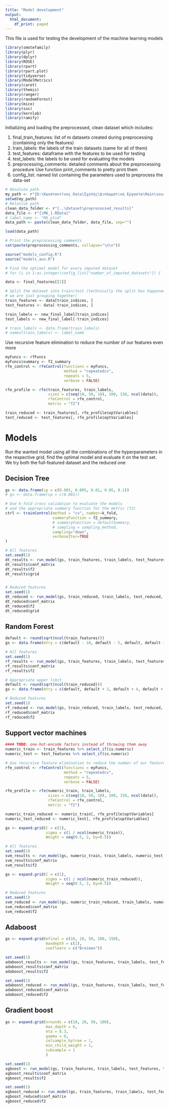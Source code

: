 ```yaml
---
title: "Model development"
output:
  html_document:
    df_print: paged
---
```


This file is used for testing the development of the machine learning models

```r
library(smotefamily)
library(plyr)
library(dplyr)
library(ROSE)
library(rpart)
library(rpart.plot)
library(tidyverse)
library(ModelMetrics)
library(caret)
library(themis)
library(ranger)
library(randomForest)
library(mice)
library(sos)
library(kernlab)
library(ramify)
```

Initializing and loading the preprocessed, clean dataset which includes:

1. final_train_features: list of m datasets created during preprocessing (containing only the features)
2. train_labels: the labels of the train datasets (same for all of them)
3. test_features: dataframe with the features to be used for testing 
4. test_labels: the labels to be used for evaluating the models
5. preprocessing_comments: detailed comments about the preprocessing procedure Use function print_comments to pretty print them
6. config_list: named list containing the parameters used to preprocess the data-set

```r

# Absolute path
my_path <- r"{D:\Κωνσταντίνος Data\Σχολής\Διπλωματική Εργασία\Main\source}"
setwd(my_path)
# Relative path
clean_data_folder <- r"{..\dataset\preprocessed_results}"
data_file <- r"{\M6_1.RData}"
# label_name <- "M6_ptsd"
data_path <- paste(clean_data_folder, data_file, sep="")

load(data_path)

# Print the preprocessing comments
cat(paste(preprocessing_comments, collapse="\n\n"))

```

```r

source("models_config.R")
source("models_aux.R")

```


```r

# Find the optimal model for every imputed dataset
# for (i in 1:as.integer(config_list["number_of_imputed_datasets"]) {

data <- final_features[[1]]

# Split the dataset into train/test (technically the split has happened during the preprocessing,
# we are just grouping together)
train_features <- data[train_indices, ]
test_features <- data[-train_indices, ]

train_labels <- new_final_label[train_indices]
test_labels <- new_final_label[-train_indices]

# train_labels <- data.frame(train_labels)
# names(train_labels) <- label_name

```

Use recursive feature elimination to reduce the number of our features even more

```r

myFuncs <- rfFuncs
myFuncs$summary <- f2_summary
rfe_control <- rfeControl(functions = myFuncs,
                          method = "repeatedcv",
                          repeats = 5,
                          verbose = FALSE)

rfe_profile <- rfe(train_features, train_labels, 
                   sizes = c(seq(10, 50, 10), 100, 150, ncol(data)),
                   rfeControl = rfe_control,
                   metric = "f2")

train_reduced <- train_features[, rfe_profile$optVariables]
test_reduced <- test_features[, rfe_profile$optVariables]

```

# Models

Run the wanted model using all the combinations of the hyperparameters in the respective grid, find the optimal model and evaluate it on the test set. We try both the full-featured dataset and the reduced one

## Decision Tree

```r

gs <- data.frame(cp = c(0.001, 0.005, 0.01, 0.05, 0.1))
# gs <- data.frame(cp = c(0.001))

# Use k-fold cross validation to evaluate the models
# and the appropriate summary function for the metric (f2)
ctrl <- trainControl(method = "cv", number=k_fold,
                     summaryFunction = f2_summary,
                     # summaryFunction = defaultSummary,
                     # sampling = sampling_method,
                     sampling="down",
                     verboseIter=TRUE
)

# All features
set.seed(1)
dt_results <- run_model(gs, train_features, train_labels, test_features, test_labels, method="rpart", ctrl)
dt_results$conf_matrix
dt_results$f2
dt_results$grid


# Reduced features
set.seed(1)
dt_reduced <- run_model(gs, train_reduced, train_labels, test_reduced, test_labels, method="rpart", ctrl)
dt_reduced$conf_matrix
dt_reduced$f2
dt_reduced$grid


```

## Random Forest

```r

default <- round(sqrt(ncol(train_features)))
gs <- data.frame(mtry = c(default - 10, default - 5, default, default + 5, default + 10, default + 20))

# All features
set.seed(1)
rf_results <- run_model(gs, train_features, train_labels, test_features, test_labels, method="rf", ctrl)
rf_results$conf_matrix
rf_results$f2

# Appropriate upper limit
default <- round(sqrt(ncol(train_reduced)))
gs <- data.frame(mtry = c(default, default + 2, default + 4, default + 6))

# Reduced features
set.seed(1)
rf_reduced <- run_model(gs, train_reduced, train_labels, test_reduced, test_labels, method="rf", ctrl)
rf_reduced$conf_matrix
rf_reduced$f2

```

## Support vector machines

```r
#### TODO: one-hot-encode factors instead of throwing them away
numeric_train <- train_features %>% select_if(is.numeric)
numeric_test <- test_features %>% select_if(is.numeric)

# Use recursive feature elimination to reduce the number of our features even more
rfe_control <- rfeControl(functions = myFuncs,
                          method = "repeatedcv",
                          repeats = 5,
                          verbose = FALSE)

rfe_profile <- rfe(numeric_train, train_labels, 
                   sizes = c(seq(10, 50, 10), 100, 150, ncol(data)),
                   rfeControl = rfe_control,
                   metric = "f2")

numeric_train_reduced <- numeric_train[, rfe_profile$optVariables]
numeric_test_reduced <- numeric_test[, rfe_profile$optVariables]

```


```r

gs <- expand.grid(C = c(1),
                  sigma = c(1 / ncol(numeric_train)),
                  Weight = seq(0.5, 2, by=0.5))

# All features
set.seed(1)
svm_results <- run_model(gs, numeric_train, train_labels, numeric_test, test_labels, method="svmRadialWeights", ctrl)
svm_results$conf_matrix
svm_results$f2

gs <- expand.grid(C = c(1),
                  sigma = c(1 / ncol(numeric_train_reduced)),
                  Weight = seq(0.5, 2, by=0.5))

# Reduced features
set.seed(1)
svm_reduced <- run_model(gs, numeric_train_reduced, train_labels, numeric_test_reduced, test_labels, method="svmRadialWeights", ctrl)
svm_reduced$conf_matrix
svm_reduced$f2

```

## Adaboost

```r

gs <- expand.grid(mfinal = c(10, 20, 50, 100, 150),
                  maxdepth = c(1),
                  coeflearn = c("Breiman"))

set.seed(1)
adaboost_results <- run_model(gs, train_features, train_labels, test_features, test_labels, method="AdaBoost.M1", ctrl)
adaboost_results$conf_matrix
adaboost_results$f2

set.seed(1)
adaboost_reduced <- run_model(gs, train_features, train_labels, test_features, test_labels, method="AdaBoost.M1", ctrl)
adaboost_reduced$conf_matrix
adaboost_reduced$f2

```

## Gradient boost

```r

gs <- expand.grid(nrounds = c(10, 20, 50, 100),
                  max_depth = 6,
                  eta = 0.3,
                  gamma = 0,
                  colsample_bytree = 1,
                  min_child_weight = 1,
                  subsample = 1
                  )

set.seed(1)
xgboost <- run_model(gs, train_features, train_labels, test_features, test_labels, method="xgbTree", ctrl)
xgboost_results$conf_matrix
xgboost_results$f2

set.seed(1)
xgboost_reduced <- run_model(gs, train_features, train_labels, test_features, test_labels, method="xgbTree", ctrl)
xgboost_reduced$conf_matrix
xgboost_reduced$f2

```

